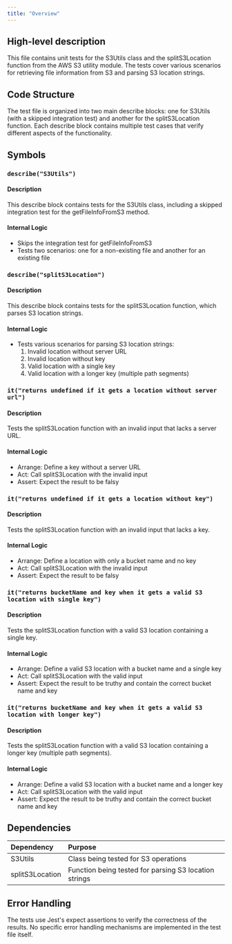 ```yaml
---
title: "Overview"
---
```


## High-level description
This file contains unit tests for the S3Utils class and the splitS3Location function from the AWS S3 utility module. The tests cover various scenarios for retrieving file information from S3 and parsing S3 location strings.

## Code Structure
The test file is organized into two main describe blocks: one for S3Utils (with a skipped integration test) and another for the splitS3Location function. Each describe block contains multiple test cases that verify different aspects of the functionality.

## Symbols

### `describe("S3Utils")`
#### Description
This describe block contains tests for the S3Utils class, including a skipped integration test for the getFileInfoFromS3 method.

#### Internal Logic
- Skips the integration test for getFileInfoFromS3
- Tests two scenarios: one for a non-existing file and another for an existing file

### `describe("splitS3Location")`
#### Description
This describe block contains tests for the splitS3Location function, which parses S3 location strings.

#### Internal Logic
- Tests various scenarios for parsing S3 location strings:
  1. Invalid location without server URL
  2. Invalid location without key
  3. Valid location with a single key
  4. Valid location with a longer key (multiple path segments)

### `it("returns undefined if it gets a location without server url")`
#### Description
Tests the splitS3Location function with an invalid input that lacks a server URL.

#### Internal Logic
- Arrange: Define a key without a server URL
- Act: Call splitS3Location with the invalid input
- Assert: Expect the result to be falsy

### `it("returns undefined if it gets a location without key")`
#### Description
Tests the splitS3Location function with an invalid input that lacks a key.

#### Internal Logic
- Arrange: Define a location with only a bucket name and no key
- Act: Call splitS3Location with the invalid input
- Assert: Expect the result to be falsy

### `it("returns bucketName and key when it gets a valid S3 location with single key")`
#### Description
Tests the splitS3Location function with a valid S3 location containing a single key.

#### Internal Logic
- Arrange: Define a valid S3 location with a bucket name and a single key
- Act: Call splitS3Location with the valid input
- Assert: Expect the result to be truthy and contain the correct bucket name and key

### `it("returns bucketName and key when it gets a valid S3 location with longer key")`
#### Description
Tests the splitS3Location function with a valid S3 location containing a longer key (multiple path segments).

#### Internal Logic
- Arrange: Define a valid S3 location with a bucket name and a longer key
- Act: Call splitS3Location with the valid input
- Assert: Expect the result to be truthy and contain the correct bucket name and key

## Dependencies
| Dependency | Purpose |
|:-----------|:--------|
| S3Utils | Class being tested for S3 operations |
| splitS3Location | Function being tested for parsing S3 location strings |

## Error Handling
The tests use Jest's expect assertions to verify the correctness of the results. No specific error handling mechanisms are implemented in the test file itself.